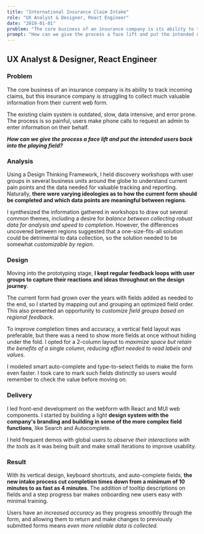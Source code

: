 ```yaml
---
title: "International Insurance Claim Intake"
role: "UX Analyst & Designer, React Engineer"
date: "2019-01-01"
problem: "The core business of an insurance company is its ability to track incoming claims, but this insurance company is struggling to collect much valuable information from their current web form. The existing claim system is outdated, slow, data intensive, and error prone. The process is so painful, users make phone calls to request an admin to enter information on their behalf."
prompt: "How can we give the process a face lift and put the intended users back into the playing field?"
---
```


## UX Analyst & Designer, React Engineer

### Problem

The core business of an insurance company is its ability to track incoming claims, but this insurance company is struggling to collect much valuable information from their current web form.

The existing claim system is outdated, slow, data intensive, and error prone. The process is so painful, users make phone calls to request an admin to enter information on their behalf.

***How can we give the process a face lift and put the intended users back into the playing field?&nbsp;***

### Analysis

Using a Design Thinking Framework, I held discovery workshops with user groups in several business units around the globe to understand current pain points and the data needed for valuable tracking and reporting. Naturally, **there were varying ideologies as to how the current form should be completed and which data points are meaningful between regions**.

I synthesized the information gathered in workshops to draw out several common themes, including a desire for *balance between collecting robust data for analysis and speed to completion*. However, the differences uncovered between regions suggested that a one-size-fits-all solution could be detrimental to data collection, so the solution needed to be somewhat *customizable by region*.

### Design

Moving into the prototyping stage, **I kept regular feedback loops with user groups to capture their reactions and ideas throughout on the design journey**.

The current form had grown over the years with fields added as needed to the end, so I started by mapping out and grouping an optimized field order. This also presented an opportunity to *customize field groups based on regional feedback*.

To improve completion times and accuracy, a vertical field layout was preferable, but there was a need to show more fields at once without hiding under the fold. I opted for a 2-column layout to *maximize space but retain the benefits of a single column, reducing effort needed to read labels and values*.

I modeled smart auto-complete and type-to-select fields to make the form even faster. I took care to mark such fields distinctly so users would remember to check the value before moving on.

### Delivery

I led front-end development on the webform with React and MUI web components. I started by building a light **design system with the company's branding and building in some of the more complex field functions**, like Search and Autocomplete.

I held frequent demos with global users to *observe their interactions with the tools* as it was being built and make small iterations to improve usability.

### Result

With its vertical design, keyboard shortcuts, and auto-complete fields, **the new intake process cut completion times down from a minimum of 10 minutes to as fast as 4 minutes**. The addition of tooltip descriptions on fields and a step progress bar makes onboarding new users easy with minimal training.

Users have an *increased accuracy* as they progress smoothly through the form, and allowing them to return and make changes to previously submitted forms means *even more reliable data is collected.*
